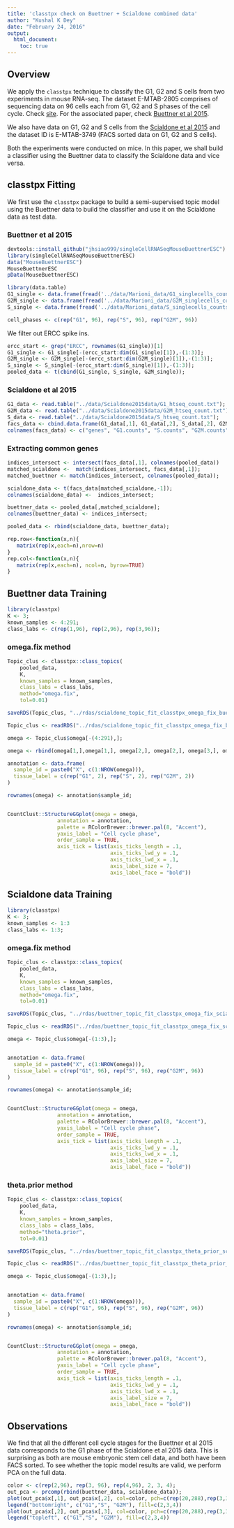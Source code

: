 ```yaml
---
title: 'classtpx check on Buettner + Scialdone combined data'
author: "Kushal K Dey"
date: "February 24, 2016"
output: 
  html_document:
    toc: true
---
```


## Overview

We apply the `classtpx` technique to classify the G1, G2 and S cells from two experiments in mouse RNA-seq. The dataset E-MTAB-2805 comprises of sequencing data on 96 cells each from G1, G2 and S phases of the cell cycle. Check  [site](http://www.ebi.ac.uk/arrayexpress/experiments/E-MTAB-2805/). For the associated paper, check [Buettner et al 2015](http://www.nature.com/nbt/journal/v33/n2/full/nbt.3102.html). 

We also have data on G1, G2 and S cells from the [Scialdone et al 2015](http://www.sciencedirect.com/science/article/pii/S1046202315300098) and the dataset ID is E-MTAB-3749 (FACS sorted data on G1, G2 and S cells). 

Both the experiments were conducted on mice. In this paper, we shall build a classifier using the Buettner data to classify the Scialdone data and vice versa.

## classtpx Fitting

We first use the `classtpx` package to build a semi-supervised topic model using the Buettner data to build the classifier and use it on the Scialdone data as test data. 

### Buettner et al 2015 

```r
devtools::install_github("jhsiao999/singleCellRNASeqMouseBuettnerESC")
library(singleCellRNASeqMouseBuettnerESC)
data("MouseBuettnerESC")
MouseBuettnerESC
pData(MouseBuettnerESC)

library(data.table)
G1_single <- data.frame(fread('../data/Marioni_data/G1_singlecells_counts.txt'), row.names=1);
G2M_single <- data.frame(fread('../data/Marioni_data/G2M_singlecells_counts.txt'), row.names=1);
S_single <- data.frame(fread('../data/Marioni_data/S_singlecells_counts.txt'), row.names=1);

cell_phases <- c(rep("G1", 96), rep("S", 96), rep("G2M", 96))
```

We filter out ERCC spike ins.

```r
ercc_start <- grep("ERCC", rownames(G1_single))[1]
G1_single <- G1_single[-(ercc_start:dim(G1_single)[1]),-(1:3)];
G2M_single <- G2M_single[-(ercc_start:dim(G2M_single)[1]),-(1:3)];
S_single <- S_single[-(ercc_start:dim(S_single)[1]),-(1:3)];
pooled_data <- t(cbind(G1_single, S_single, G2M_single));
```

### Scialdone et al 2015

```r
G1_data <- read.table("../data/Scialdone2015data/G1_htseq_count.txt");
G2M_data <- read.table("../data/Scialdone2015data/G2M_htseq_count.txt");
S_data <- read.table("../data/Scialdone2015data/S_htseq_count.txt");
facs_data <- cbind.data.frame(G1_data[,1], G1_data[,2], S_data[,2], G2M_data[,2]);
colnames(facs_data) <- c("genes", "G1.counts", "S.counts", "G2M.counts");
```

### Extracting common genes 

```r
indices_intersect <- intersect(facs_data[,1], colnames(pooled_data))
matched_scialdone <-  match(indices_intersect, facs_data[,1]);
matched_buettner <- match(indices_intersect, colnames(pooled_data));

scialdone_data <- t(facs_data[matched_scialdone,-1]);
colnames(scialdone_data) <-  indices_intersect;

buettner_data <- pooled_data[,matched_scialdone];
colnames(buettner_data) <- indices_intersect;

pooled_data <- rbind(scialdone_data, buettner_data);

```

```r
rep.row<-function(x,n){
   matrix(rep(x,each=n),nrow=n)
}
rep.col<-function(x,n){
   matrix(rep(x,each=n), ncol=n, byrow=TRUE)
}
```

## Buettner data Training

```r
library(classtpx)
K <- 3;
known_samples <- 4:291;
class_labs <- c(rep(1,96), rep(2,96), rep(3,96));
```


### omega.fix method 

```r

Topic_clus <- classtpx::class_topics(
    pooled_data, 
    K, 
    known_samples = known_samples,
    class_labs = class_labs,
    method="omega.fix",
    tol=0.01)

saveRDS(Topic_clus, "../rdas/scialdone_topic_fit_classtpx_omega_fix_buettner.rda")
```

```r
Topic_clus <- readRDS("../rdas/scialdone_topic_fit_classtpx_omega_fix_buettner.rda")

omega <- Topic_clus$omega[-(4:291),];

omega <- rbind(omega[1,],omega[1,], omega[2,], omega[2,], omega[3,], omega[3,]);

annotation <- data.frame(
  sample_id = paste0("X", c(1:NROW(omega))),
  tissue_label = c(rep("G1", 2), rep("S", 2), rep("G2M", 2))
)

rownames(omega) <- annotation$sample_id;


CountClust::StructureGGplot(omega = omega,
                annotation = annotation,
                palette = RColorBrewer::brewer.pal(8, "Accent"),
                yaxis_label = "Cell cycle phase",
                order_sample = TRUE,
                axis_tick = list(axis_ticks_length = .1,
                                 axis_ticks_lwd_y = .1,
                                 axis_ticks_lwd_x = .1,
                                 axis_label_size = 7,
                                 axis_label_face = "bold"))
```


## Scialdone data Training

```r
library(classtpx)
K <- 3;
known_samples <- 1:3
class_labs <- 1:3;
```

### omega.fix method 

```r

Topic_clus <- classtpx::class_topics(
    pooled_data, 
    K, 
    known_samples = known_samples,
    class_labs = class_labs,
    method="omega.fix",
    tol=0.01)

saveRDS(Topic_clus, "../rdas/buettner_topic_fit_classtpx_omega_fix_scialdone.rda")
```


```r
Topic_clus <- readRDS("../rdas/buettner_topic_fit_classtpx_omega_fix_scialdone.rda")

omega <- Topic_clus$omega[-(1:3),];


annotation <- data.frame(
  sample_id = paste0("X", c(1:NROW(omega))),
  tissue_label = c(rep("G1", 96), rep("S", 96), rep("G2M", 96))
)

rownames(omega) <- annotation$sample_id;


CountClust::StructureGGplot(omega = omega,
                annotation = annotation,
                palette = RColorBrewer::brewer.pal(8, "Accent"),
                yaxis_label = "Cell cycle phase",
                order_sample = TRUE,
                axis_tick = list(axis_ticks_length = .1,
                                 axis_ticks_lwd_y = .1,
                                 axis_ticks_lwd_x = .1,
                                 axis_label_size = 7,
                                 axis_label_face = "bold"))
```

### theta.prior method 

```r

Topic_clus <- classtpx::class_topics(
    pooled_data, 
    K, 
    known_samples = known_samples,
    class_labs = class_labs,
    method="theta.prior",
    tol=0.01)

saveRDS(Topic_clus, "../rdas/buettner_topic_fit_classtpx_theta_prior_scialdone.rda")
```


```r
Topic_clus <- readRDS("../rdas/buettner_topic_fit_classtpx_theta_prior_scialdone.rda")

omega <- Topic_clus$omega[-(1:3),];


annotation <- data.frame(
  sample_id = paste0("X", c(1:NROW(omega))),
  tissue_label = c(rep("G1", 96), rep("S", 96), rep("G2M", 96))
)

rownames(omega) <- annotation$sample_id;


CountClust::StructureGGplot(omega = omega,
                annotation = annotation,
                palette = RColorBrewer::brewer.pal(8, "Accent"),
                yaxis_label = "Cell cycle phase",
                order_sample = TRUE,
                axis_tick = list(axis_ticks_length = .1,
                                 axis_ticks_lwd_y = .1,
                                 axis_ticks_lwd_x = .1,
                                 axis_label_size = 7,
                                 axis_label_face = "bold"))
```


## Observations

We find that all the different cell cycle stages for the Buettner et al 2015 data corresponds to the G1 phase of the Scialdone et al 2015 data. This is surprising as both are mouse embryonic stem cell data, and both have been FACS sorted. To see whether the topic model results are valid, we perform PCA on the full data.

```r
color <- c(rep(2,96), rep(3, 96), rep(4,96), 2, 3, 4);
out_pca <- prcomp(rbind(buettner_data, scialdone_data));
plot(out_pca$x[,1], out_pca$x[,2], col=color, pch=c(rep(20,288),rep(3,3)))
legend("bottomright", c("G1","S", "G2M"), fill=c(2,3,4))
plot(out_pca$x[,2], out_pca$x[,3], col=color, pch=c(rep(20,288),rep(3,3)))
legend("topleft", c("G1","S", "G2M"), fill=c(2,3,4))
```

